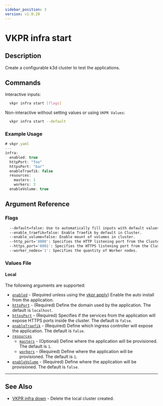 ```yaml
---
sidebar_position: 3
version: v1.0.20
---
```


# VKPR infra start

## Description

Create a configurable k3d cluster to test the applications.

## Commands

Interactive inputs:

```bash
  vkpr infra start [flags]
```

Non-interactive without setting values or using `VKPR Values`:

```bash
  vkpr infra start --default
```

### Example Usage

```jsx title="vkpr infra start --default"
# vkpr.yaml
---
infra:
  enabled: true
  httpPort: "foo"
  httpsPort: "bar"
  enableTraefik: false
  resources:
    masters: 1
    workers: 3
  enableVolume: true
```

## Argument Reference

### Flags

```sh
  --default=false: Use to automatically fill inputs with default values.
  --enable_traefik=false: Enable Traefik by default in Cluster.
  --enable_volume=false: Enable mount of volumes in cluster.
  --http_port='8000': Specifies the HTTP listening port from the Cluster.
  --https_port='8001': Specifies the HTTPS listening port from the Cluster.
  --worker_nodes='1': Specifies the quantity of Worker nodes.
```

### Values File

#### Local

The following arguments are supported:

- [`enabled`](#argument-reference) - (Required unless using the [vkpr apply](/docs/commands/apply)) Enable the auto install from the application.
- [`httpPort`](#argument-reference) - (Required) Define the domain used by the application. The default is `localhost`.
- [`httpsPort`](#argument-reference) - (Required) Specifies if the services from the application will expose HTTPS ports inside the cluster. The default is `false`.
- [`enableTraefik`](#argument-reference) - (Required) Define which ingress controller will expose the application. The default is `false`.
- [`resources`](#argument-reference)
  - [`masters`](#argument-reference) - (Optional) Define where the application will be provisioned. The default is `1`.
  - [`workers`](#argument-reference) - (Required) Define where the application will be provisioned. The default is `1`.
- [`enableVolume`](#argument-reference) - (Required) Define where the application will be provisioned. The default is `false`.

---

## See Also

- [VKPR infra down](/docs/commands/infra/down) - Delete the local cluster created.
